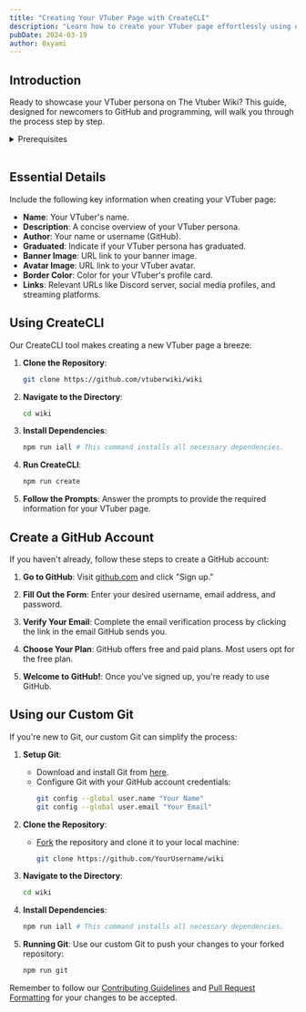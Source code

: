```yaml
---
title: "Creating Your VTuber Page with CreateCLI"
description: "Learn how to create your VTuber page effortlessly using our CreateCLI tool."
pubDate: 2024-03-19
author: 0xyami
---
```



## Introduction

Ready to showcase your VTuber persona on The Vtuber Wiki? This guide, designed for newcomers to GitHub and programming, will walk you through the process step by step.

<Alert message="Make sure to have Git downloaded for CreateCLI. (git-scm.com/downloads)" type="info" includeCloseButton={false} />

<details>
<summary>Prerequisites</summary>

Before diving into creating your VTuber profile, ensure you have everything you need:

1. **GitHub Account**:
    - If you don't have one, [create a GitHub account](https://github.com/join). It's your gateway to managing and contributing to your VTuber page.

2. **Node.js and npm**:
    - Install [Node.js and npm](https://nodejs.org/en/download/) on your local machine. These tools are necessary for running CreateCLI, a command-line interface (CLI) tool for creating VTuber pages.

3. **Basic Understanding of Markdown**:
    - Familiarize yourself with basic [Markdown syntax](https://www.markdownguide.org/basic-syntax/) as your VTuber profile will be written in this lightweight markup language.

4. **Access to Git**:
    - Install [Git](https://git-scm.com/book/en/v2/Getting-Started-Installing-Git) on your local machine. Git helps you manage your code changes.

5. **Text Editor**:
    - Choose a text editor for editing your Markdown files. If you don't have a preference, [Visual Studio Code](https://code.visualstudio.com/) is a popular choice.

Now that you have the essentials, let's create your VTuber profile.

</details>

<br />

## Essential Details

Include the following key information when creating your VTuber page:

- **Name**: Your VTuber's name.
- **Description**: A concise overview of your VTuber persona.
- **Author**: Your name or username (GitHub).
- **Graduated**: Indicate if your VTuber persona has graduated.
- **Banner Image**: URL link to your banner image.
- **Avatar Image**: URL link to your VTuber avatar.
- **Border Color**: Color for your VTuber's profile card.
- **Links**: Relevant URLs like Discord server, social media profiles, and streaming platforms.

## Using CreateCLI

Our CreateCLI tool makes creating a new VTuber page a breeze:

1. **Clone the Repository**:
    ```bash 
    git clone https://github.com/vtuberwiki/wiki
    ```

2. **Navigate to the Directory**:
    ```bash
    cd wiki
    ```

3. **Install Dependencies**:
    ```bash
    npm run iall # This command installs all necessary dependencies.
    ```

4. **Run CreateCLI**:
    ```bash
    npm run create
    ```

5. **Follow the Prompts**:
    Answer the prompts to provide the required information for your VTuber page.

## Create a GitHub Account

If you haven't already, follow these steps to create a GitHub account:

1. **Go to GitHub**:
    Visit [github.com](https://github.com/join) and click "Sign up."

2. **Fill Out the Form**:
    Enter your desired username, email address, and password.

3. **Verify Your Email**:
    Complete the email verification process by clicking the link in the email GitHub sends you.

4. **Choose Your Plan**:
    GitHub offers free and paid plans. Most users opt for the free plan.

5. **Welcome to GitHub!**:
    Once you've signed up, you're ready to use GitHub.

## Using our Custom Git

If you're new to Git, our custom Git can simplify the process:

1. **Setup Git**:
    - Download and install Git from [here](https://git-scm.com/downloads).
    - Configure Git with your GitHub account credentials:
        ```bash
        git config --global user.name "Your Name"
        git config --global user.email "Your Email"
        ```

2. **Clone the Repository**:
    - [Fork](https://github.com/vtuberwiki/wiki/fork) the repository and clone it to your local machine:
        ```bash 
        git clone https://github.com/YourUsername/wiki
        ```

3. **Navigate to the Directory**:
    ```bash
    cd wiki
    ```

4. **Install Dependencies**:
    ```bash
    npm run iall # This command installs all necessary dependencies.
    ```

5. **Running Git**:
    Use our custom Git to push your changes to your forked repository:
    ```bash
    npm run git
    ```

Remember to follow our [Contributing Guidelines](/contributing-guidelines) and [Pull Request Formatting](/pull-request-formatting) for your changes to be accepted.
